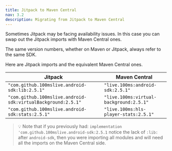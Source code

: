 ```yaml
---
title: Jitpack to Maven Central
nav: 3.2
description: Migrating from Jitpack to Maven Central
---
```


Sometimes Jitpack may be facing availability issues. In this case you can swap out the Jitpack imports with Maven Central ones.

The same version numbers, whether on Maven or Jitpack, always refer to the same SDK.

Here are Jitpack imports and the equivalent Maven Central ones.

| Jitpack                                                      | Maven Central                           |
| ------------------------------------------------------------ | --------------------------------------- |
| `"com.github.100mslive.android-sdk:lib:2.5.1"`               | `"live.100ms:android-sdk:2.5.1"`        |
| `"com.github.100mslive.android-sdk:virtualBackground:2.5.1"` | `"live.100ms:virtual-background:2.5.1"` |
| `"com.github.100mslive.android-sdk:stats:2.5.1"`             | `"live.100ms:hls-player-stats:2.5.1"`   |

> 💡 Note that if you previously had: `implementation 'com.github.100mslive.android-sdk:2.5.1` notice the lack of `:lib:` after `android-sdk`, then you were importing all modules and will need all the imports on the Maven Central side.
